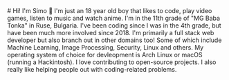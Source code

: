 
<SectionTitle>
# Hi! I'm Simo 👋
</SectionTitle>

<Text fontSize="xl" width>
I'm just an 18 year old boy that likes to code, play video games, listen to music and watch anime. I'm in the 11th grade of "MG Baba Tonka" in Ruse, Bulgaria. I've been coding since I was in the 4th grade, but have been much more involved since 2018. I'm primarily a full stack web developer but also branch out in other domains too! Some of which include Machine Learning, Image Processing, Security, Linux and others. My operating system of choice for devleopment is Arch Linux or macOS (running a Hackintosh). I love contributing to open-source projects. I also really like helping people out with coding-related problems.
</Text>
